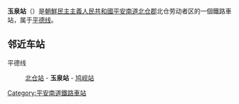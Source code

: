 {{unreferenced|time=2015-01-31T06:11:44+00:00}}
{{朝鮮半島車站資訊
|公司色 = blue
|文字色 = 
|站名 = 玉泉站
|圖片 = 
|pxl = 
|圖片說明 =
|前一站 = [[北仓站_(平安南道)|北仓]]
|前一站距離 = 5.9
|後一站距離 = 
|後一站 = [[鸠岘站|鸠岘]]
|所屬路線 = [[平德线|平德线]]
|距離 = 136.5
|起點站 = [[平壤站|平壤]]
|諺文 = 옥천역
|朝鮮漢字 = 玉泉驛
|文觀部式 = Okcheon-yeok
|馬-賴式 = Okch'ŏn-yŏk
|副站名 = 
|車站編號 = 
|停站路線數 = 
|所屬公司 = [[朝鮮民主主義人民共和國鐵道省|朝鮮民主主義人民共和國鐵道省]]
|所在地 =[[平安南道|平安南道]][[北仓郡|北仓郡]]北仓劳动者区
|車站構造 = 地面车站
|月台配置 = 
|啟用年月日 =
|廢站年月日 = 
|上下車人次 = 
|統計年度 = 
|轉車 = 
|備註 = 
|全寬備註 = 
}}

'''玉泉站'''（{{lang-ko|옥천역}}）是[[朝鮮民主主義人民共和國|朝鮮民主主義人民共和國]][[平安南道|平安南道]][[北仓郡|北仓郡]]北仓劳动者区的一個鐵路車站，属于[[平德线|平德线]]。

==邻近车站==
平德线
:[[北仓站_(平安南道)|北仓站]] - '''玉泉站''' - [[鸠岘站|鸠岘站]]

{{朝鲜铁路小作品}}

{{平德线}}

[[Category:平安南道鐵路車站|Category:平安南道鐵路車站]]